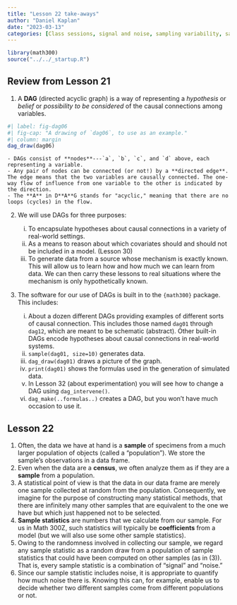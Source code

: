 ```yaml
---
title: "Lesson 22 take-aways"
author: "Daniel Kaplan"
date: "2023-03-13"
categories: [Class sessions, signal and noise, sampling variability, sampling variance]
---
```


```r
library(math300)
source("../../_startup.R")
```

## Review from Lesson 21

1. A **DAG** (directed acyclic graph) is a way of representing a *hypothesis* or *belief* or *possibility to be considered* of the causal connections among variables. 

```r
#| label: fig-dag06
#| fig-cap: "A drawing of `dag06`, to use as an example."
#| column: margin
dag_draw(dag06)
```

    - DAGs consist of **nodes**---`a`, `b`, `c`, and `d` above, each representing a variable.
    - Any pair of nodes can be connected (or not!) by a **directed edge**. The edge means that the two variables are causally connected. The one-way flow of influence from one variable to the other is indicated by the direction.
    - The **A** in D**A**G stands for "acyclic," meaning that there are no loops (cycles) in the flow.

2. We will use DAGs for three purposes:

    i. To encapsulate hypotheses about causal connections in a variety of real-world settings.
    ii. As a means to reason about which covariates should and should not be included in a model. (Lesson 30)
    iii. To generate data from a source whose mechanism is exactly known. This will allow us to learn how and how much we can learn from data. We can then carry these lessons to real situations where the mechanism is only hypothetically known.
    
3. The software for our use of DAGs is built in to the `{math300}` package. This includes:

    i. About a dozen different DAGs providing examples of different sorts of causal connection. This includes those named `dag01` through `dag12`, which are meant to be schematic (abstract). Other built-in DAGs encode hypotheses about causal connections in real-world systems.
    ii. `sample(dag01, size=10)` generates data.
    iii. `dag_draw(dag01)` draws a picture of the graph.
    iv. `print(dag01)` shows the formulas used in the generation of simulated data.
    v. In Lesson 32 (about experimentation) you will see how to change a DAG using `dag_intervene()`.
    vi. `dag_make(..formulas..)` creates a DAG, but you won't have much occasion to use it. 


## Lesson 22

1. Often, the data we have at hand is a **sample** of specimens from a much larger population of objects (called a "population"). We store the sample's observations in a data frame.
2. Even when the data are a **census**, we often analyze them as if they are a **sample** from a population. 
3. A statistical point of view is that the data in our data frame are merely one sample collected at random from the population. Consequently, we imagine for the purpose of constructing many statistical methods, that there are infinitely many other samples that are equivalent to the one we have but which just happened not to be selected.
4. **Sample statistics** are numbers that we calculate from our sample. For us in Math 300Z, such statistics will typically be **coefficients** from a model (but we will also use some other sample statistics).
5. Owing to the randomness involved in collecting our sample, we regard any sample statistic as a random draw from a population of sample statistics that could have been computed on other samples (as in (3)). That is, every sample statistic is a combination of "signal" and "noise."
6. Since our sample statistic includes noise, it is appropriate to quantify how much noise there is. Knowing this can, for example, enable us to decide whether two different samples come from different populations or not. 

